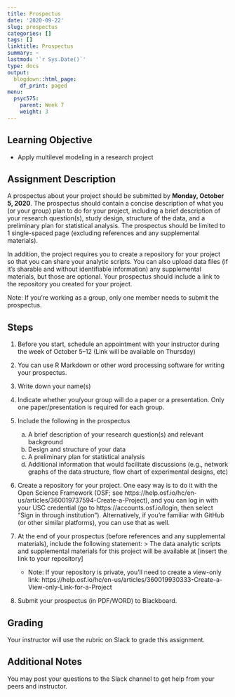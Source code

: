 ```yaml
---
title: Prospectus
date: '2020-09-22'
slug: prospectus
categories: []
tags: []
linktitle: Prospectus
summary: ~
lastmod: '`r Sys.Date()`'
type: docs
output:
  blogdown::html_page:
    df_print: paged
menu:
  psyc575:
    parent: Week 7
    weight: 3
---
```


## Learning Objective

- Apply multilevel modeling in a research project

## Assignment Description 

A prospectus about your project should be submitted by **Monday, October 5, 2020**. The prospectus should contain a concise description of what you (or your group) plan to do for your project, including a brief description of your research question(s), study design, structure of the data, and a preliminary plan for statistical analysis. The prospectus should be limited to 1 single-spaced page (excluding references and any supplemental materials).

In addition, the project requires you to create a repository for your project so that you can share your analytic scripts. You can also upload data files (if it's sharable and without identifiable information) any supplemental materials, but those are optional. Your prospectus should include a link to the repository you created for your project. 

Note: If you're working as a group, only one member needs to submit the prospectus. 

## Steps

1. Before you start, schedule an appointment with your instructor during the week of October 5--12 (Link will be available on Thursday)
2. You can use R Markdown or other word processing software for writing your prospectus. 
3. Write down your name(s)
4. Indicate whether you/your group will do a paper or a presentation. Only one paper/presentation is required for each group. 
5. Include the following in the prospectus
    a. A brief description of your research question(s) and relevant background
    b. Design and structure of your data
    c. A preliminary plan for statistical analysis
    d. Additional information that would facilitate discussions (e.g., network graphs of the data structure, flow chart of experimental designs, etc)
6. Create a repository for your project. One easy way is to do it with the Open Science Framework (OSF; see https://help.osf.io/hc/en-us/articles/360019737594-Create-a-Project), and you can log in with your USC credential (go to https://accounts.osf.io/login, then select "Sign in through institution"). Alternatively, if you're familiar with GitHub (or other similar platforms), you can use that as well. 
7. At the end of your prospectus (before references and any supplemental materials), include the following statement:
> The data analytic scripts and supplemental materials for this project will be available at [insert the link to your repository]

    * Note: If your repository is private, you'll need to create a view-only link: https://help.osf.io/hc/en-us/articles/360019930333-Create-a-View-only-Link-for-a-Project
8. Submit your prospectus (in PDF/WORD) to Blackboard. 

## Grading 

Your instructor will use the rubric on Slack to grade this assignment. 

## Additional Notes

You may post your questions to the Slack channel to get help from your peers and instructor. 
